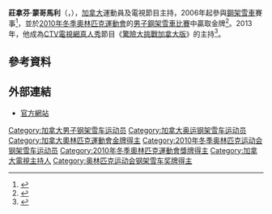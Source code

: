 {{noteTA
|T=zh-hans:乔纳森·蒙哥马利;zh-hk:莊拿芬·蒙哥馬利;zh-tw:喬納森·蒙哥馬利;
|1=zh-hans:乔纳森;zh-hk:莊拿芬;zh-tw:喬納森;
|2=zh-hans:极速前进;zh-hk:奪寶奇Show;zh-tw:驚險大挑戰;
|3=zh-hans:马尼托巴;zh-hk:緬尼吐巴;zh-tw:曼尼托巴;
}}
{{Infobox sportsperson
| headercolor   = #99bdcc
| name          = 莊拿芬·蒙哥馬利<br>{{lang|en|Jon Montgomery}}
| image         = Jon Montgomery.jpg
| caption       = 2010年冬季奧運會頒獎台上的莊拿芬·蒙哥馬利
| country       = {{CAN}}
| sport         = [[钢架雪车|钢架雪车]]
| birthdate     = {{birth date and age|1979|5|6}}
| birthplace    = [[曼尼托巴省|曼尼托巴省]]羅素鎮
| height        = {{height|m=1.75|precision=0}}
| weight        = {{convert|74.7|kg|lb st|abbr=on}}
| pb            = 
| website       = [http://www.jonmontgomery.ca/ www.jonmontgomery.ca]
| titles        = 
| worldcup      = 
| worldchamp    =
| medaltemplates = 
{{MedalCountry | {{CAN}} }}
{{MedalOlympic}}
{{MedalGold|[[2010年冬季奧林匹克運動會|2010年溫哥華]]|[[2010年冬季奥林匹克运动会钢架雪车比赛|男子]]}}
{{MedalWorldChampionships}}
{{MedalSilver|2008年阿爾滕貝格|男子}}
{{MedalSilver|2008年阿爾滕貝格|混合}}
{{MedalBronze|2011年國王湖|混合}}
| show-medals    = yes
}}
'''莊拿芬·蒙哥馬利'''（{{lang|en|Jonathan Riley "Jon" Montgomery}}，{{bd|1979年|5月6日|catIdx=M}}），[[加拿大|加拿大]]運動員及電視節目主持，2006年起參與[[鋼架雪車|鋼架雪車]]賽事<ref>{{cite news | url=http://sports.ca.msn.com/olympics/article.aspx?cp-documentid=23390133 | title=Jon Montgomery seeks gold in Olympic skeleton | first=Dean | last=Bennett | date=2010-02-03 | publisher=The Canadian Press/MSN Sports | accessdate=2010-02-20 | archive-url=https://web.archive.org/web/20110714123735/http://sports.ca.msn.com/olympics/article.aspx?cp-documentid=23390133 | archive-date=2011-07-14 | dead-url=yes }}</ref>，並於[[2010年冬季奧林匹克運動會|2010年冬季奧林匹克運動會]]的[[2010年冬季奥林匹克运动会钢架雪车比赛|男子鋼架雪車比賽]]中贏取金牌<ref>{{Cite web|title=Canada's Winter Games Medals|url=http://vancouver.sportingnews.com/wolympics/medals.asp?country=CAN|author=|publisher=Sporting News|date=|accessdate=2010-02-23|deadurl=yes|archiveurl=https://web.archive.org/web/20100220051132/http://vancouver.sportingnews.com/wolympics/medals.asp?country=CAN|archivedate=2010-02-20}}</ref>。2013年，他成為[[CTV電視網|CTV電視網]][[真人秀|真人秀]]節目《[[驚險大挑戰加拿大版|驚險大挑戰加拿大版]]》的主持<ref>{{cite web|title=Olympian Jon Montgomery to host 'Amazing Race Canada'|url=http://www.ctvnews.ca/entertainment/olympian-jon-montgomery-to-host-amazing-race-canada-1.1313142|publisher=CTV News|accessdate=6 June 2013|author=The Canadian Press|date=5 June 2013|archive-date=2013-07-02|archive-url=https://web.archive.org/web/20130702031443/http://www.ctvnews.ca/entertainment/olympian-jon-montgomery-to-host-amazing-race-canada-1.1313142|dead-url=no}}</ref>。

==參考資料==
{{Reflist}}

==外部連結==
{{commons category|Jon Montgomery}}
*[http://www.jonmontgomery.ca 官方網站] {{Wayback|url=http://www.jonmontgomery.ca/ |date=20130612124811 }}{{en icon}}
{{奥林匹克运动会钢架雪车比赛男子冠军}}
{{DEFAULTSORT:Montgomery, Jon}}
[[Category:加拿大男子钢架雪车运动员|Category:加拿大男子钢架雪车运动员]]
[[Category:加拿大奥运钢架雪车运动员|Category:加拿大奥运钢架雪车运动员]]
[[Category:加拿大奧林匹克運動會金牌得主|Category:加拿大奧林匹克運動會金牌得主]]
[[Category:2010年冬季奥林匹克运动会钢架雪车运动员|Category:2010年冬季奥林匹克运动会钢架雪车运动员]]
[[Category:2010年冬季奧林匹克運動會獎牌得主|Category:2010年冬季奧林匹克運動會獎牌得主]]
[[Category:加拿大電視主持人|Category:加拿大電視主持人]]
[[Category:奥林匹克运动会钢架雪车奖牌得主|Category:奥林匹克运动会钢架雪车奖牌得主]]